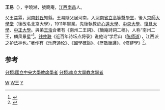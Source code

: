 '''王易'''（{{bd|1889年||1956年}}），字曉湘，號簡庵，[[江西|江西]][[南昌|南昌]]人。

父王益霖，[[河南|河南]][[封丘|封丘]]知縣。王易隨父居河南，入[[河南省立高等醫學堂|河南省立高等醫學堂]]，後入[[京師大學堂|京師大學堂]]（後改名北京大學），1911年畢業。先後執教於[[心遠大學|心遠大學]]、[[國立中央大學_(南京)|中央大學]]、[[復旦大學|復旦大學]]、[[国立中正大学_(江西省)|中正大學]]。與弟[[王浩|王浩]]合著有《南州二王詞》、《簡庵詩詞二稿》，人称“南州二王，麟凤景星”<ref name="胡迎建2008">{{cite book|author=胡迎建|title=昭琴馆诗文集笺注|url=http://books.google.com/books?id=cRFLAQAAIAAJ|year=2008|publisher=江西人民出版社|isbn=978-7-210-03826-9|page=vii}}</ref>。[[钱仲联|钱仲联]]《近百年诗坛点将录》说他诗“学后山（[[陈师道|陈师道]]），江西派之护法神也。”著作有《乐府通论》、《國學概論》、《歷數脞譚》、《修辭學》<ref name="孫康宜1994">{{cite book|author=孫康宜|title=晚唐迄北宋詞體演進與詞人風格|url=http://books.google.com/books?id=CDAoCwAAQBAJ&pg=PT38|date=22 June 1994|publisher=聯經出版事業公司|isbn=978-957-08-1207-7|pages=38–}}</ref>。

==参考==
{{reflist}}

[[Category:中華民國大陸時期人物|W]]
[[Category:南昌人|W王]]
[[Category:王姓|Y]]
[[分類:國立中央大學教席學者|分類:國立中央大學教席學者]]
[[分類:南京大學教席學者|分類:南京大學教席學者]]